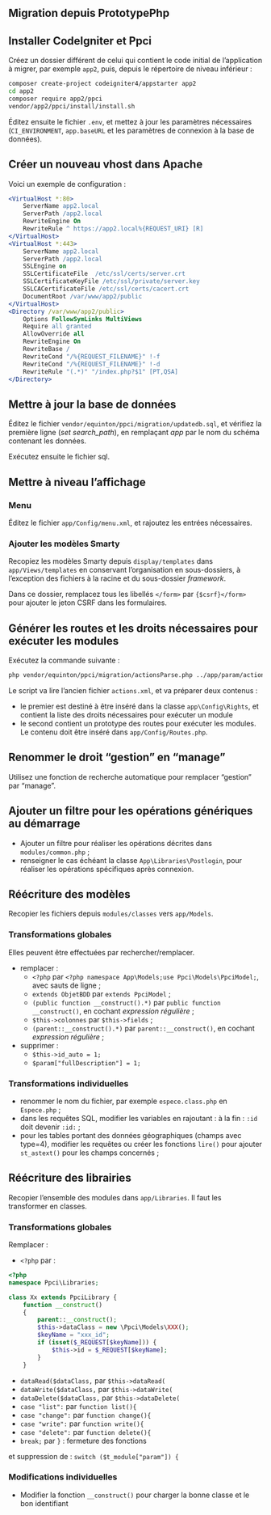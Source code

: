 ::: {.content-visible when-profile="french"}

# Migration depuis PrototypePhp

## Installer CodeIgniter et Ppci

Créez un dossier différent de celui qui contient le code initial de l'application à migrer, par exemple `app2`, puis, depuis le répertoire de niveau inférieur :

```bash
composer create-project codeigniter4/appstarter app2
cd app2
composer require app2/ppci
vendor/app2/ppci/install/install.sh
```

Éditez ensuite le fichier `.env`, et mettez à jour les paramètres nécessaires (`CI_ENVIRONMENT`, `app.baseURL` et les paramètres de connexion à la base de données).

## Créer un nouveau vhost dans Apache

Voici un exemple de configuration :

```apache
<VirtualHost *:80>
    ServerName app2.local
    ServerPath /app2.local
    RewriteEngine On
    RewriteRule ^ https://app2.local%{REQUEST_URI} [R]
</VirtualHost>
<VirtualHost *:443>
    ServerName app2.local
    ServerPath /app2.local
    SSLEngine on
    SSLCertificateFile	/etc/ssl/certs/server.crt
    SSLCertificateKeyFile /etc/ssl/private/server.key
    SSLCACertificateFile /etc/ssl/certs/cacert.crt
    DocumentRoot /var/www/app2/public 
</VirtualHost>
<Directory /var/www/app2/public>
    Options FollowSymLinks MultiViews
    Require all granted
    AllowOverride all
    RewriteEngine On
    RewriteBase /
    RewriteCond "/%{REQUEST_FILENAME}" !-f
    RewriteCond "/%{REQUEST_FILENAME}" !-d
    RewriteRule "(.*)" "/index.php?$1" [PT,QSA]
</Directory>
```

## Mettre à jour la base de données

Éditez le fichier `vendor/equinton/ppci/migration/updatedb.sql`, et vérifiez la première ligne (_set search\_path_), en remplaçant _app_ par le nom du schéma contenant les données.

Exécutez ensuite le fichier sql.

## Mettre à niveau l'affichage

### Menu

Éditez le fichier `app/Config/menu.xml`, et rajoutez les entrées nécessaires.

### Ajouter les modèles Smarty

Recopiez les modèles Smarty depuis `display/templates` dans `app/Views/templates` en conservant l'organisation en sous-dossiers, à l'exception des fichiers à la racine et du sous-dossier _framework_.

Dans ce dossier, remplacez tous les libellés `</form>` par `{$csrf}</form>` pour ajouter le jeton CSRF dans les formulaires.

## Générer les routes et les droits nécessaires pour exécuter les modules

Exécutez la commande suivante :

```bash
php vendor/equinton/ppci/migration/actionsParse.php ../app/param/actions.xml
```

Le script va lire l'ancien fichier `actions.xml`, et va préparer deux contenus :

- le premier est destiné à être inséré dans la classe `app\Config\Rights`, et contient la liste des droits nécessaires pour exécuter un module
- le second contient un prototype des routes pour exécuter les modules. Le contenu doit être inséré dans `app/Config/Routes.php`.

## Renommer le droit "gestion" en "manage"

Utilisez une fonction de recherche automatique pour remplacer "gestion" par "manage".

## Ajouter un filtre pour les opérations génériques au démarrage

- Ajouter un filtre pour réaliser les opérations décrites dans `modules/common.php` ;
- renseigner le cas échéant la classe `App\Libraries\Postlogin`, pour réaliser les opérations spécifiques après connexion. 

## Réécriture des modèles

Recopier les fichiers depuis `modules/classes` vers `app/Models`.

### Transformations globales

Elles peuvent être effectuées par rechercher/remplacer.

- remplacer :
    - `<?php` par `<?php namespace App\Models;use Ppci\Models\PpciModel;`, avec sauts de ligne ;
    - `extends ObjetBDD` par `extends PpciModel` ;
    - `(public function __construct().*)` par `public function __construct()`, en cochant _expression régulière_ ;
    - `$this->colonnes` par `$this->fields` ;
    - `(parent::__construct().*)` par `parent::__construct()`, en cochant _expression régulière_ ;
- supprimer :
    - `$this->id_auto = 1;`
    - `$param["fullDescription"] = 1;`

### Transformations individuelles

- renommer le nom du fichier, par exemple `espece.class.php` en `Espece.php` ;
- dans les requêtes SQL, modifier les variables en rajoutant : à la fin : `:id` doit devenir `:id:` ;
- pour les tables portant des données géographiques (champs avec type=4), modifier les requêtes ou créer les fonctions `lire()` pour ajouter `st_astext()` pour les champs concernés ;

## Réécriture des librairies

Recopier l'ensemble des modules dans `app/Libraries`. Il faut les transformer en classes.

### Transformations globales

Remplacer :

- `<?php` par :

```php
<?php 
namespace Ppci\Libraries;

class Xx extends PpciLibrary { 
    function __construct()
    {
        parent::__construct();
        $this->dataClass = new \Ppci\Models\XXX();
        $keyName = "xxx_id";
        if (isset($_REQUEST[$keyName])) {
            $this->id = $_REQUEST[$keyName];
        }
    }
```

- `dataRead($dataClass,` par `$this->dataRead(`
- `dataWrite($dataClass,` par `$this->dataWrite(`
- `dataDelete($dataClass,` par `$this->dataDelete(`
- `case "list":` par `function list(){`
- `case "change":` par `function change(){`
- `case "write":` par `function write(){`
- `case "delete":` par `function delete(){`
- `break;` par `}` : fermeture des fonctions

et suppression de : `switch ($t_module["param"]) {` 

### Modifications individuelles

- Modifier la fonction `__construct()` pour charger la bonne classe et le bon identifiant

:::
